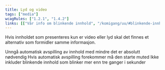 ```yaml
---
title: Lyd og video
tags: ["media"]
wcagRules: ["1.2.1", "1.4.2"]
links: [["Vår info om blinkende innhold", "/komigang/uu/#blinkende-innhold"]]
---
```



Hvis innholdet som presenteres kun er video eller lyd skal det finnes et alternativ som formidler samme informasjon.

<List>
    <CheckListItem>Unngå automatisk avspilling av innhold med mindre det er absolutt nødvendig</CheckListItem>
    <CheckListItem>Hvis automatisk avspilling forekommer må den starte muted</CheckListItem>
    <CheckListItem>Ikke inkluder blinkende innhold som blinker mer enn tre ganger i sekunder</CheckListItem>
</List>
